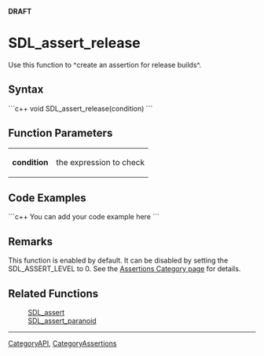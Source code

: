 <!-- pragma section-numbers off -->
<!-- pragma camelcase off -->
'''DRAFT'''

= SDL_assert_release =
Use this function to ^create an assertion for release builds^.


== Syntax ==
```c++
void SDL_assert_release(condition)
```

== Function Parameters ==
{|
|'''condition'''
|the expression to check
|}

== Code Examples ==
```c++
You can add your code example here
```

== Remarks ==
This function is enabled by default.  It can be disabled by setting the SDL_ASSERT_LEVEL to 0.  See the [[CategoryAssertions|Assertions Category page]] for details.

== Related Functions ==
:[[SDL_assert]]
:[[SDL_assert_paranoid]]

----
[[CategoryAPI]], [[CategoryAssertions]]
